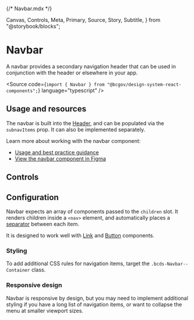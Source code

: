 {/* Navbar.mdx */}

  Canvas,
  Controls,
  Meta,
  Primary,
  Source,
  Story,
  Subtitle,
} from "@storybook/blocks";


<Meta title="Components/Header/Navbar" />

# Navbar

<Subtitle>
  A navbar provides a secondary navigation header that can be used in
  conjunction with the header or elsewhere in your app.
</Subtitle>

<Source
  code={`import { Navbar } from "@bcgov/design-system-react-components";`}
  language="typescript"
/>

## Usage and resources

The navbar is built into the [Header](/docs/components-header-header--docs#subnavigation), and can be populated via the `subnavItems` prop. It can also be implemented separately.

Learn more about working with the navbar component:

- [Usage and best practice guidance]()
- [View the navbar component in Figma](https://www2.gov.bc.ca/gov/content?id=8E36BE1D10E04A17B0CD4D913FA7AC43#designers)

## Controls

<Primary of={NavbarStories} />
<Controls of={NavbarStories.NavbarTemplate} />

## Configuration

Navbar expects an array of components passed to the `children` slot. It renders children inside a `<nav>` element, and automatically places a [separator](/docs/utility-separator--docs) between each item.

It is designed to work well with [Link](/docs/utility-link--docs) and [Button](/docs/components-button-button--docs) components.

### Styling

To add additional CSS rules for navigation items, target the `.bcds-Navbar--Container` class.

### Responsive design

Navbar is responsive by design, but you may need to implement additional styling if you have a long list of navigation items, or want to collapse the menu at smaller viewport sizes.
